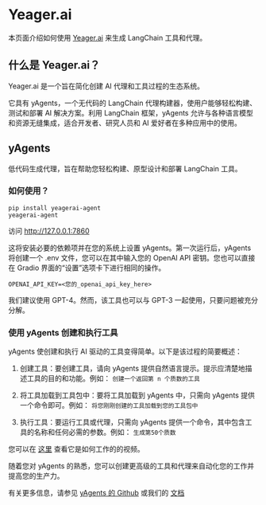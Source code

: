 # Yeager.ai

本页面介绍如何使用 [Yeager.ai](https://yeager.ai) 来生成 LangChain 工具和代理。

## 什么是 Yeager.ai？
Yeager.ai 是一个旨在简化创建 AI 代理和工具过程的生态系统。

它具有 yAgents，一个无代码的 LangChain 代理构建器，使用户能够轻松构建、测试和部署 AI 解决方案。利用 LangChain 框架，yAgents 允许与各种语言模型和资源无缝集成，适合开发者、研究人员和 AI 爱好者在多种应用中的使用。

## yAgents
低代码生成代理，旨在帮助您轻松构建、原型设计和部署 LangChain 工具。

### 如何使用？
```
pip install yeagerai-agent
yeagerai-agent
```
访问 http://127.0.0.1:7860

这将安装必要的依赖项并在您的系统上设置 yAgents。第一次运行后，yAgents 将创建一个 .env 文件，您可以在其中输入您的 OpenAI API 密钥。您也可以直接在 Gradio 界面的“设置”选项卡下进行相同的操作。

`OPENAI_API_KEY=<您的_openai_api_key_here>`

我们建议使用 GPT-4。然而，该工具也可以与 GPT-3 一起使用，只要问题被充分分解。

### 使用 yAgents 创建和执行工具
yAgents 使创建和执行 AI 驱动的工具变得简单。以下是该过程的简要概述：
1. 创建工具：要创建工具，请向 yAgents 提供自然语言提示。提示应清楚地描述工具的目的和功能。例如：
`创建一个返回第 n 个质数的工具`

2. 将工具加载到工具包中：要将工具加载到 yAgents 中，只需向 yAgents 提供一个命令即可。例如：
`将您刚刚创建的工具加载到您的工具包中`

3. 执行工具：要运行工具或代理，只需向 yAgents 提供一个命令，其中包含工具的名称和任何必需的参数。例如：
`生成第50个质数`

您可以在 [这里](https://www.youtube.com/watch?v=KA5hCM3RaWE) 查看它是如何工作的的视频。

随着您对 yAgents 的熟悉，您可以创建更高级的工具和代理来自动化您的工作并提高您的生产力。

有关更多信息，请参见 [yAgents 的 Github](https://github.com/yeagerai/yeagerai-agent) 或我们的 [文档](https://yeagerai.gitbook.io/docs/general/welcome-to-yeager.ai)


